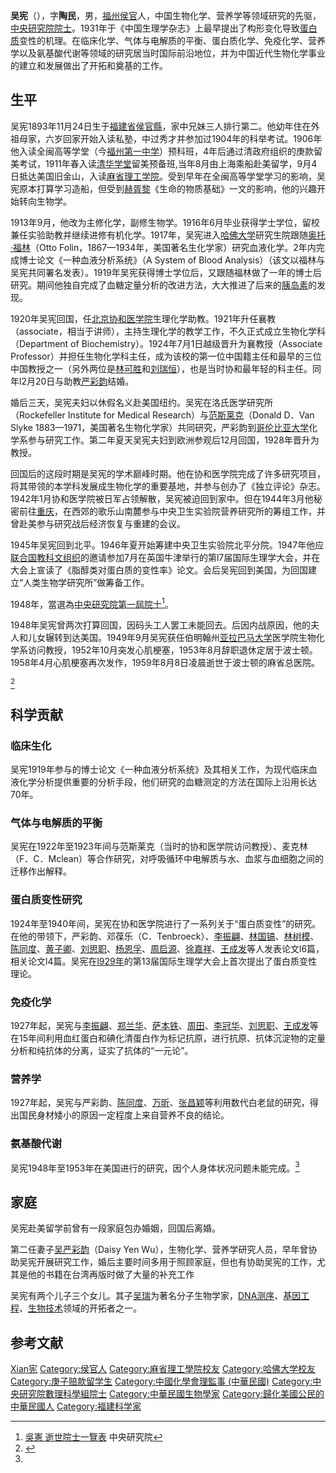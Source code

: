 {{distinguish|吴宪 (政治人物)}}
{{Infobox_Person
| name = 吴宪
|image= 吴宪.jpg
|box_width= 180
|occupation= 
| period = 
|birth_name=
| other_names = 吴陶民
| Sex =男
|birth_date= {{birth date|1893|11|24}}
|birth_place= {{QING}}[[福建省|福建省]][[侯官縣|侯官縣]]
|death_date= {{death date and age|1959|8|8|1893|11|24}}
|death_place= {{USA}}[[麻萨诸塞州|麻萨诸塞州]][[波士顿|波士顿]]
| nationality ={{CHN-1928}}
| residence = 
| party =
| religion =
| spouse = [[吴严彩韵|吴严彩韵]]
| relatives = 
|education= [[美国|美国]][[哈佛大学|哈佛大学]][[博士|博士]]
| past = 
| work = 
|awards=
}}
'''吴宪'''（{{bd|1893年|11月24日|1959年|8月8日|catIdx=W吴}}），字'''陶民'''，男，[[福州|福州]][[侯官縣|侯官]]人，中国生物化学、营养学等领域研究的先驱，[[中央研究院院士|中央研究院院士]]。1931年于《中国生理学杂志》上最早提出了构形变化导致[[蛋白质|蛋白质]]变性的机理。在临床化学、气体与电解质的平衡、蛋白质化学、免疫化学、营养学以及氨基酸代谢等领域的研究居当时国际前沿地位，并为中国近代生物化学事业的建立和发展做出了开拓和奠基的工作。

== 生平 ==
吴宪1893年11月24日生于[[福建省|福建省]][[侯官縣|侯官縣]]，家中兄妹三人排行第二。他幼年住在外祖母家，六岁回家开始入读私塾，中过秀才并参加过1904年的科举考试。1906年他入读全闽高等学堂（今[[福州第一中学|福州第一中学]]）预科班，4年后通过清政府组织的庚款留美考试，1911年春入读[[清华学堂|清华学堂]]留美预备班,当年8月由上海乘船赴美留学，9月4日抵达美国旧金山，入读[[麻省理工学院|麻省理工学院]]。受到早年在全闽高等学堂学习的影响，吴宪原本打算学习造船，但受到[[托马斯·亨利·赫胥黎|赫胥黎]]《生命的物质基础》一文的影响，他的兴趣开始转向生物学。

1913年9月，他改为主修化学，副修生物学。1916年6月毕业获得学士学位，留校兼任实验助教并继续进修有机化学。1917年，吴宪进入[[哈佛大学|哈佛大学]]研究生院跟随[[奥托·福林|奥托·福林]]（Otto Folin，1867—1934年，美国著名生化学家）研究血液化学。2年内完成博士论文《一种血液分析系统》（A System of Blood Analysis）（该文以福林与吴宪共同署名发表）。1919年吴宪获得博士学位后，又跟随福林做了一年的博士后研究。期间他独自完成了血糖定量分析的改进方法，大大推进了后来的[[胰岛素|胰岛素]]的发现。

1920年吴宪回国，任[[北京协和医学院|北京协和医学院]]生理化学助教。1921年升任襄教（associate，相当于讲师），主持生理化学的教学工作，不久正式成立生物化学科（Department of Biochemistry）。1924年7月1日越级晋升为襄教授（Associate Professor）并担任生物化学科主任，成为该校的第一位中国籍主任和最早的三位中国教授之一（另外两位是[[林可胜|林可胜]]和[[刘瑞恒|刘瑞恒]]），也是当时协和最年轻的科主任。同年l2月20日与助教[[严彩韵|严彩韵]]结婚。

婚后三天，吴宪夫妇以休假名义赴美国纽约。吴宪在洛氏医学研究所（Rockefeller Institute for Medical Research）与[[范斯莱克|范斯莱克]]（Donald D．Van Slyke 1883—1971，美国著名生物化学家）共同研究，严彩韵到[[哥伦比亚大学|哥伦比亚大学]]化学系参与研究工作。第二年夏天吴宪夫妇到欧洲参观后12月回国，1928年晋升为教授。

回国后的这段时期是吴宪的学术巅峰时期。他在协和医学院完成了许多研究项目，将其带领的本学科发展成生物化学的重要基地，并参与创办了《独立评论》杂志。1942年1月协和医学院被日军占领解散，吴宪被迫回到家中。但在1944年3月他秘密前往[[重庆|重庆]]，在西郊的歌乐山南麓参与中央卫生实验院营养研究所的筹组工作，并曾赴美参与研究战后经济恢复与重建的会议。

1945年吴宪回到北平。1946年夏开始筹建中央卫生实验院北平分院。1947年他应[[联合国教科文组织|联合国教科文组织]]的邀请参加7月在英国牛津举行的第l7届国际生理学大会，并在大会上宣读了《脂醇类对蛋白质的变性率》论文。会后吴宪回到美国，为回国建立“人类生物学研究所”做筹备工作。

1948年，當選為[[中央研究院|中央研究院]][[中央研究院第一屆院士|第一屆院士]]<ref>[https://academicians.sinica.edu.tw/index.php?func=1-D 吳憲 逝世院士一覽表] {{Wayback|url=https://academicians.sinica.edu.tw/index.php?func=1-D |date=20161102125806 }} 中央研究院</ref>。

1948年吴宪曾两次打算回国，因码头工人罢工未能回去。后因内战原因，他的夫人和儿女辗转到达美国。1949年9月吴宪获任伯明翰州[[亚拉巴马大学|亚拉巴马大学]]医学院生物化学系访问教授，1952年10月突发心肌梗塞，1953年8月辞职退休定居于波士顿。1958年4月心肌梗塞再次发作，1959年8月8日凌晨逝世于波士顿的麻省总医院。

<ref name="杰出">{{Cite web |url=http://www.ebiotrade.com/newsf/2008-3/200836111235.htm |title=杰出的生物化学家吴宪博士 |accessdate=2008-03-14 |archive-date=2008-09-07 |archive-url=https://web.archive.org/web/20080907212432/http://www.ebiotrade.com/newsf/2008-3/200836111235.htm |dead-url=no }}</ref>

==科学贡献==
===临床生化===
吴宪1919年参与的博士论文《一种血液分析系统》及其相关工作，为现代临床血液化学分析提供重要的分析手段，他们研究的血糖测定的方法在国际上沿用长达70年。

===气体与电解质的平衡===
吴宪在1922年至1923年间与范斯莱克（当时的协和医学院访问教授）、麦克林（F．C．Mclean）等合作研究，对呼吸循环中电解质与水、血浆与血细胞之间的迁移作出解释。

===蛋白质变性研究===
1924年至1940年间，吴宪在协和医学院进行了一系列关于“蛋白质变性”的研究。在他的带领下，严彩韵、邓葆乐（C．Tenbroeck）、[[李振翩|李振翩]]、[[林国镐|林国镐]]、[[林树模|林树模]]、[[陈同度|陈同度]]、[[黄子卿|黄子卿]]、[[刘思职|刘思职]]、[[杨恩孚|杨恩孚]]、[[周启源|周启源]]、[[徐嘉祥|徐嘉祥]]、[[王成发|王成发]]等人发表论文l6篇，相关论文l4篇。吴宪在[[l929年|l929年]]的第13届国际生理学大会上首次提出了蛋白质变性理论。

===免疫化学===
1927年起，吴宪与[[李振翩|李振翩]]、[[郑兰华|郑兰华]]、[[萨本铁|萨本铁]]、[[周田_(生物学家)|周田]]、[[李冠华|李冠华]]、[[刘思职|刘思职]]、[[王成发|王成发]]等在15年间利用血红蛋白和碘化清蛋白作为标记抗原，进行抗原、抗体沉淀物的定量分析和纯抗体的分离，证实了抗体的“一元论”。

===营养学===
1927年起，吴宪与严彩韵、[[陈同度|陈同度]]、[[万昕|万昕]]、[[张昌颖|张昌颖]]等利用数代白老鼠的研究，得出国民身材矮小的原因一定程度上来自营养不良的结论。

===氨基酸代谢===
吴宪1948年至1953年在美国进行的研究，因个人身体状况问题未能完成。<ref name="杰出"/>

==家庭==
吴宪赴美留学前曾有一段家庭包办婚姻，回国后离婚。

第二任妻子[[吴严彩韵|吴严彩韵]]（Daisy Yen Wu），生物化学、营养学研究人员，早年曾协助吴宪开展研究工作，婚后主要时间多用于照顾家庭，但也有协助吴宪的工作，尤其是他的书籍在台湾再版时做了大量的补充工作{{Better source|reason=此處原本引用360doc為來源，為不可靠來源|date=2019年4月}}

吴宪有两个儿子三个女儿。其子[[吴瑞|吴瑞]]为著名分子生物学家，[[DNA测序|DNA测序]]、[[基因工程|基因工程]]、[[生物技术|生物技术]]领域的开拓者之一。

== 参考文献 ==
{{reflist}}

{{中央研究院第一屆院士}}
{{Navboxes 
| title  = 吴宪在[[中国化学会|中国化学会]]的职务
| list1  =
{{中国化学会第五届理事会}}
{{中国化学会第六届理事会}}
{{中国化学会第七届理事会}}
{{中国化学会第十四届理事会}}
{{中国化学会第十五届理事会}}
}}

{{Authority control}}
{{DEFAULTSORT:Wu吳}}
[[Category:吴姓|Xian宪]]
[[Category:侯官人|Category:侯官人]]
[[Category:麻省理工學院校友|Category:麻省理工學院校友]]
[[Category:哈佛大学校友|Category:哈佛大学校友]]
[[Category:庚子赔款留学生|Category:庚子赔款留学生]]
[[Category:中國化學會理監事_(中華民國)|Category:中國化學會理監事 (中華民國)]]
[[Category:中央研究院數理科學組院士|Category:中央研究院數理科學組院士]]
[[Category:中華民國生物學家|Category:中華民國生物學家]]
[[Category:歸化美國公民的中華民國人|Category:歸化美國公民的中華民國人]]
[[Category:福建科学家|Category:福建科学家]]